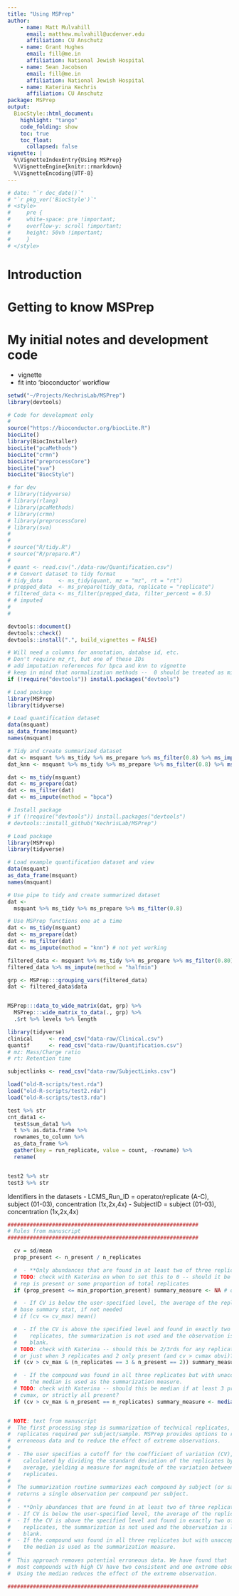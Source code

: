 ```yaml
---
title: "Using MSPrep"
author: 
    - name: Matt Mulvahill
      email: matthew.mulvahill@ucdenver.edu
      affiliation: CU Anschutz
    - name: Grant Hughes
      email: fill@me.in
      affiliation: National Jewish Hospital
    - name: Sean Jacobson
      email: fill@me.in
      affiliation: National Jewish Hospital
    - name: Katerina Kechris
      affiliation: CU Anschutz
package: MSPrep
output: 
  BiocStyle::html_document:
    highlight: "tango"
    code_folding: show
    toc: true
    toc_float: 
      collapsed: false
vignette: |
  %\VignetteIndexEntry{Using MSPrep}
  %\VignetteEngine{knitr::rmarkdown}
  %\VignetteEncoding{UTF-8}  
---
```


```r
# date: "`r doc_date()`"
# "`r pkg_ver('BiocStyle')`"
# <style>
#     pre {
#     white-space: pre !important;
#     overflow-y: scroll !important;
#     height: 50vh !important;
#     }
# </style>
```

# Introduction

# Getting to know MSPrep


# My initial notes and development code


- vignette
- fit into 'bioconductor' workflow


```r

setwd("~/Projects/KechrisLab/MSPrep")
library(devtools)
```

```r
# Code for development only
#
source("https://bioconductor.org/biocLite.R")
biocLite()
library(BiocInstaller)
biocLite("pcaMethods")
biocLite("crmn")
biocLite("preprocessCore")
biocLite("sva")
biocLite("BiocStyle")

# for dev
# library(tidyverse)
# library(rlang)
# library(pcaMethods)
# library(crmn)
# library(preprocessCore)
# library(sva)
# 
# 
# source("R/tidy.R")
# source("R/prepare.R")
# 
# quant <- read.csv("./data-raw/Quantification.csv")
# # Convert dataset to tidy format
# tidy_data     <- ms_tidy(quant, mz = "mz", rt = "rt")
# prepped_data  <- ms_prepare(tidy_data, replicate = "replicate")
# filtered_data <- ms_filter(prepped_data, filter_percent = 0.5)
# # imputed
# 
# 
``` 


```r

devtools::document()
devtools::check()
devtools::install(".", build_vignettes = FALSE)

```


```r

# Will need a columns for annotation, databse id, etc.
# Don't require mz_rt, but one of these IDs 
# add imputation references for bpca and knn to vignette
# keep in mind that normalization methods --  0 should be treated as missing 
if (!require("devtools")) install.packages("devtools")

# Load package
library(MSPrep)
library(tidyverse)

# Load quantification dataset
data(msquant)
as_data_frame(msquant)
names(msquant)

# Tidy and create summarized dataset
dat <- msquant %>% ms_tidy %>% ms_prepare %>% ms_filter(0.8) %>% ms_impute(method = "bpca")
dat_knn <- msquant %>% ms_tidy %>% ms_prepare %>% ms_filter(0.8) %>% ms_impute(method = "knn")

dat <- ms_tidy(msquant)
dat <- ms_prepare(dat)
dat <- ms_filter(dat)
dat <- ms_impute(method = "bpca")

# Install package
# if (!require("devtools")) install.packages("devtools")
# devtools::install_github("KechrisLab/MSPrep")

# Load package
library(MSPrep)
library(tidyverse)

# Load example quantification dataset and view 
data(msquant)
as_data_frame(msquant)
names(msquant)

# Use pipe to tidy and create summarized dataset
dat <- 
  msquant %>% ms_tidy %>% ms_prepare %>% ms_filter(0.8)

# Use MSPrep functions one at a time
dat <- ms_tidy(msquant)
dat <- ms_prepare(dat)
dat <- ms_filter(dat)
dat <- ms_impute(method = "knn") # not yet working

```











```r
filtered_data <- msquant %>% ms_tidy %>% ms_prepare %>% ms_filter(0.80)
filtered_data %>% ms_impute(method = "halfmin")

grp <- MSPrep:::grouping_vars(filtered_data)
dat <- filtered_data$data


MSPrep:::data_to_wide_matrix(dat, grp) %>% 
  MSPrep:::wide_matrix_to_data(., grp) %>% 
  .$rt %>% levels %>% length

```




























```r
library(tidyverse)
clinical     <- read_csv("data-raw/Clinical.csv")
quantif      <- read_csv("data-raw/Quantification.csv")
# mz: Mass/Charge ratio
# rt: Retention time

subjectlinks <- read_csv("data-raw/SubjectLinks.csv")

load("old-R-scripts/test.rda")
load("old-R-scripts/test2.rda")
load("old-R-scripts/test3.rda")

test %>% str
cnt_data1 <-
  test$sum_data1 %>%
  t %>% as.data.frame %>%
  rownames_to_column %>%
  as_data_frame %>%
  gather(key = run_replicate, value = count, -rowname) %>%
  rename(


test2 %>% str
test3 %>% str

```


Identifiers in the datasets
- LCMS_Run_ID = operator/replicate (A-C), subject (01-03), concentration  (1x,2x,4x)
- SubjectID   = subject (01-03), concentration  (1x,2x,4x)


```r
############################################################
# Rules from manuscript
############################################################

  cv = sd/mean
  prop_present <- n_present / n_replicates

  #  - **Only abundances that are found in at least two of three replicates are kept. **
  # TODO: check with Katerina on when to set this to 0 -- should it be only if 1
  # rep is present or some proportion of total replicates
  if (prop_present <= min_proportion_present) summary_measure <- NA # or <- 0 # default min_proportion_present = 1/3 

  #  - If CV is below the user-specified level, the average of the replicates is used. 
  # base summary stat, if not needed
  # if (cv <= cv_max) mean()

  #  - If the CV is above the specified level and found in exactly two of three
  #    replicates, the summarization is not used and the observation is left
  #    blank. 
  # TODO: check with Katerina -- should this be 2/3rds for any replicate number
  # or just when 3 replicates and 2 only present (and cv > cvmax obvi)?
  if (cv > cv_max & (n_replicates == 3 & n_present == 2)) summary_measure <- NA # or <- 0

  #  - If the compound was found in all three replicates but with unacceptable CV,
  #    the median is used as the summarization measure. 
  # TODO: check with Katerina -- should this be median if at least 3 present of 3+ replicates and cv >
  # cvmax, or strictly all present?
  if (cv > cv_max & n_present == n_replicates) summary_measure <- median()


# NOTE: text from manuscript
#  The first processing step is summarization of technical replicates, three
#  replicates required per subject/sample. MSPrep provides options to remove
#  erroneous data and to reduce the effect of extreme observations. 
#
#  - The user specifies a cutoff for the coefficient of variation (CV),
#    calculated by dividing the standard deviation of the replicates by the
#    average, yielding a measure for magnitude of the variation between
#    replicates.
#
#  The summarization routine summarizes each compound by subject (or sample) and
#  returns a single observation per compound per subject. 
#
#  - **Only abundances that are found in at least two of three replicates are kept. **
#  - If CV is below the user-specified level, the average of the replicates is used. 
#  - If the CV is above the specified level and found in exactly two of three
#    replicates, the summarization is not used and the observation is left
#    blank. 
#  - If the compound was found in all three replicates but with unacceptable CV,
#    the median is used as the summarization measure. 
# 
#  This approach removes potential erroneous data. We have found that
#  most compounds with high CV have two consistent and one extreme observation.
#  Using the median reduces the effect of the extreme observation.

############################################################

```

